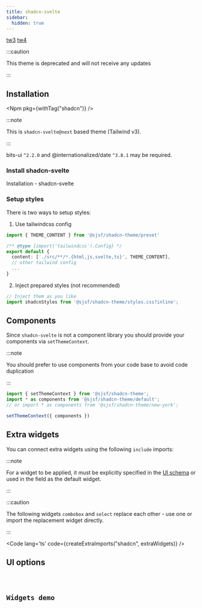 ```yaml
---
title: shadcn-svelte
sidebar:
  hidden: true
---
```







<Picker>
  <a href="." data-active={true}>tw3</a>
  <a href="../shadcn4/" data-active={false}>tw4</a>
</Picker>

:::caution

This theme is deprecated and will not receive any updates

:::

## Installation

<Npm pkg={withTag("shadcn")} />

:::note

This is `shadcn-svelte@next` based theme (Tailwind v3).

:::

bits-ui <code>^2.2.0</code> and @internationalized/date
<code>^3.8.1</code> may be required.

### Install shadcn-svelte

<LinkButton href="https://next.shadcn-svelte.com/docs/installation" variant='secondary' target="_blank" icon="external">
  Installation - shadcn-svelte
</LinkButton>

### Setup styles

There is two ways to setup styles:

1. Use tailwindcss config

```typescript
import { THEME_CONTENT } from '@sjsf/shadcn-theme/preset'

/** @type {import('tailwindcss').Config} */
export default {
  content: ['./src/**/*.{html,js,svelte,ts}', THEME_CONTENT],
  // other tailwind config
  ...
}
```

2. Inject prepared styles (not recommended)

```typescript
// Inject them as you like
import shadcnStyles from '@sjsf/shadcn-theme/styles.css?inline';
```

## Components

Since `shadcn-svelte` is not a component library you should provide your components via `setThemeContext`.

:::note

You should prefer to use components from your code base to avoid code duplication

:::

```typescript
import { setThemeContext } from '@sjsf/shadcn-theme';
import * as components from '@sjsf/shadcn-theme/default';
// or import * as components from '@sjsf/shadcn-theme/new-york';

setThemeContext({ components })
```

## Extra widgets

You can connect extra widgets using the following `include` imports:

:::note

For a widget to be applied, it must be explicitly specified in the
[UI schema](../../form/ui-schema/#ui-components)
or used in the field as the default widget.

:::

:::caution

The following widgets `combobox` and `select` replace each other -
use one or import the replacement widget directly.

:::

<Code lang='ts' code={createExtraImports("shadcn", extraWidgets)} />

## UI options

<Code code={uiOptionsCode} lang="typescript" />

## Widgets demo

<Tabs>
  <TabItem label='Form'>
    <FormCard style={styles}>
      <Form client:only="svelte" />
    </FormCard>
  </TabItem>
  <TabItem label="JSON Schema" >
    <Code lang="json" code={JSON.stringify(schemas.schema, replacer, 2)} />
  </TabItem>
  <TabItem label="UI Schema">
    <Code lang="json" code={JSON.stringify(schemas.uiSchema, replacer, 2)} />
  </TabItem>
</Tabs>
